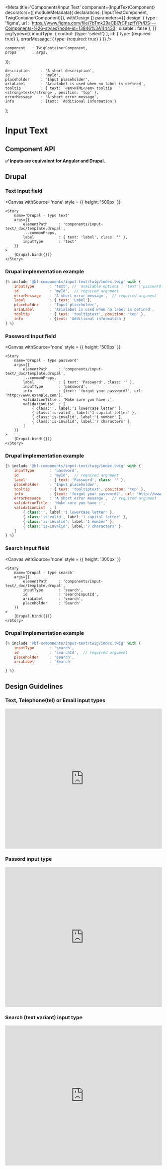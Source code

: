 
<Meta
    title='Components/Input Text'
    component={InputTextComponent}
    decorators={[
        moduleMetadata({ declarations: [InputTextComponent, TwigContainerComponent]}),
        withDesign
    ]}
    parameters={{
        design: {
            type    : 'figma',
            url     : 'https://www.figma.com/file/7bTmk29aCBl7rCFszffYPr/DS---Components-%26-styles?node-id=13846%3A114433',
            disable : false
        },
    }}
    argTypes={{
        inputType: {
            control: {type: 'select'}
        },
        id: {
            type: {required: true}
        },
        errorMessage: {
            type: {required: true}
        }
    }}
/>

    component   : TwigContainerComponent,
    props       : args,
});

    description     : 'A short description',
    id              : 'myId',
    placeholder     : 'Input placeholder',
    ariaLabel       : 'Arialabel is used when no label is defined',
    tooltip         : { text: `<em>HTML</em> tooltip <strong>text</strong>`, position: 'top' },
    errorMessage    : 'A short error message',
    info            : {text: 'Additional information'}
};

# Input Text

## Component API

**✅ Inputs are equivalent for Angular and Drupal.**

<Props of={InputTextComponent} />



## Drupal


### Text Input field

<Canvas withSource='none'
        style = {{ height: '500px' }}
>
    <Story
        name='Drupal - type text'
        args={{
            elementPath     : 'components/input-text/_doc/template.drupal',
            ...commonProps,
            label           : { text: 'label', class: '' },
            inputType       : 'text'
        }}
    >
        {Drupal.bind({})}
    </Story>
</Canvas>

### Drupal implementation example

```jsx
{% include '@bf-components/input-text/twig/index.twig' with {
    inputType       : 'text', //  available options : 'text'|'password'|'search'|'tel'|'email'
    id              : 'myId',  // required argument
    errorMessage    : 'A short error message',  // required argument
    label           : { text: 'Label'},
    placeholder     : 'Input placeholder',
    ariaLabel       : 'Arialabel is used when no label is defined',
    tooltip         : { text: 'tooltiptext', position: 'top' },
    info            : {text: 'Additional information'}
} %}
```

### Password Input field

<Canvas withSource='none'
        style = {{ height: '500px' }}
>
    <Story
        name='Drupal - type password'
        args={{
            elementPath     : 'components/input-text/_doc/template.drupal',
            ...commonProps,
            label           : { text: 'Password', class: '' },
            inputType       : 'password',
            info            : {text: 'forgot your password?', url: 'http://www.example.com'},
            validationTitle : 'Make sure you have :',
            validationList  : [
                { class:'', label:'1 lowercase letter' },
                { class:'is-valid', label:'1 capital letter' },
                { class:'is-invalid', label:'1 number' },
                { class:'is-invalid', label:'7 characters' },
            ]
        }}
    >
        {Drupal.bind({})}
    </Story>
</Canvas>

### Drupal implementation example


```jsx
{% include '@bf-components/input-text/twig/index.twig' with {
    inputType       : 'password',
    id              : 'myId',  // required argument
    label           : { text: 'Password', class: '' },
    placeholder     : 'Input placeholder',
    tooltip         : { text: 'tooltiptext', position: 'top' },
    info            : {text: 'forgot your password?', url: 'http://www.example.com'},
    errorMessage    : 'A short error message',  // required argument
    validationTitle : 'Make sure you have :',
    validationList  : [
        { class:'', label:'1 lowercase letter' },
        { class:'is-valid', label:'1 capital letter' },
        { class:'is-invalid', label:'1 number' },
        { class:'is-invalid', label:'7 characters' }
    ]
} %}
```


### Search Input field

<Canvas withSource='none'
        style = {{ height: '300px' }}
>
    <Story
        name='Drupal - type search'
        args={{
            elementPath     : 'components/input-text/_doc/template.drupal',
            inputType       : 'search',
            id              : 'searchInputId',
            ariaLabel       : 'search',
            placeholder     : 'Search'
        }}
    >
        {Drupal.bind({})}
    </Story>
</Canvas>

### Drupal implementation example

```jsx
{% include '@bf-components/input-text/twig/index.twig' with {
    inputType       : 'search',
    id              : 'searchId',  // required argument
    placeholder     : 'search',
    ariaLabel       : 'Search'

} %}
```

## Design Guidelines

### Text, Telephone(tel) or Email input types

<iframe width='100%' height='450' src='https://www.figma.com/embed?embed_host=share&url=https%3A%2F%2Fwww.figma.com%2Ffile%2F7bTmk29aCBl7rCFszffYPr%2FDS---Components-%2526-styles%3Fnode-id%3D13846%253A114433' frameBorder='0' allowFullScreen></iframe>

### Passord input type

<iframe width='100%' height='450' src='https://www.figma.com/embed?embed_host=share&url=https%3A%2F%2Fwww.figma.com%2Ffile%2F7bTmk29aCBl7rCFszffYPr%2FDS---Components-%2526-styles%3Fnode-id%3D13846%253A114479' frameBorder='0' allowFullScreen></iframe>

### Search (text variant) input type
<iframe width='100%' height='450' src='https://www.figma.com/embed?embed_host=share&url=https%3A%2F%2Fwww.figma.com%2Ffile%2F7bTmk29aCBl7rCFszffYPr%2FDS---Components-%2526-styles%3Fnode-id%3D13846%253A114504' frameBorder='0' allowFullScreen></iframe>